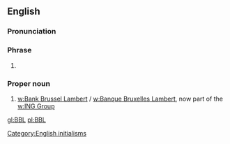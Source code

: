 {{also|bbl}}

==English==

===Pronunciation===
{{IPA letters|lang=en|B|B|L}}

===Phrase===
{{head|en|phrase}}

# {{abbreviation of|be back later}}

===Proper noun===
{{en-proper noun}}

# [[w:Bank Brussel Lambert]] / [[w:Banque Bruxelles Lambert]], now part of the [[w:ING Group]]

[[Category:English initialisms]]
[[gl:BBL]]
[[pl:BBL]]